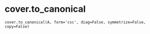 # cover.to_canonical { #geomcover.cover.to_canonical }

`cover.to_canonical(A, form='csc', diag=False, symmetrize=False, copy=False)`

